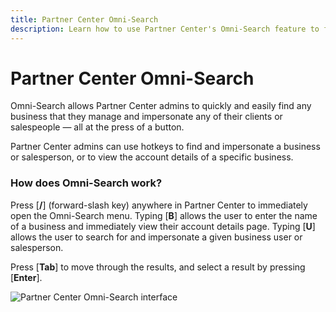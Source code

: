 ```yaml
---
title: Partner Center Omni-Search
description: Learn how to use Partner Center's Omni-Search feature to find and impersonate businesses or salespeople
---
```


# Partner Center Omni-Search

Omni-Search allows Partner Center admins to quickly and easily find any business that they manage and impersonate any of their clients or salespeople — all at the press of a button.

Partner Center admins can use hotkeys to find and impersonate a business or salesperson, or to view the account details of a specific business.

### **How does Omni-Search work?**

Press [**/**] (forward-slash key) anywhere in Partner Center to immediately open the Omni-Search menu. Typing [**B**] allows the user to enter the name of a business and immediately view their account details page. Typing [**U**] allows the user to search for and impersonate a given business user or salesperson.

Press [**Tab**] to move through the results, and select a result by pressing [**Enter**].

![Partner Center Omni-Search interface](./img/getting-started/partner-center-omni-search.png)